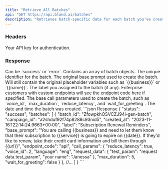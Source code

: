 ```yaml
---
title: "Retrieve All Batches"
api: "GET https://api.bland.ai/batches"
description: "Retrieves batch-specific data for each batch you've created."
---
```


### Headers

<ParamField header="authorization" type="string">
  Your API key for authentication.
</ParamField>

### Response

<ResponseField name="status" type="string">
  Can be `success` or `error`.
</ResponseField>

<ResponseField name="batches" type="array">
  Contains an array of batch objects.
</ResponseField>

<ResponseField name="batches[i].batch_id" type="string">
  The unique identifier for the batch.
</ResponseField>

<ResponseField name="batches[i].base_prompt" type="string">
  The original base prompt used to create the batch. Will still contain the original placeholder variables such as `{{business}}` or `{{name}}`.
</ResponseField>

<ResponseField name="batches[i].label" type="string">
  The label you assigned to the batch (if any).
</ResponseField>

<ResponseField name="batches[i].endpoint_code" type="string" default="API">
  Enterprise customers with custom endpoints will see the endpoint code here if specified.
</ResponseField>

<ResponseField name="batches[i].call_params" type="array">
  The base call parameters used to create the batch, such as `voice_id`, `max_duration`, `reduce_latency`, and `wait_for_greeting`.
</ResponseField>

<ResponseField name="batches[i].created_at" type="string">
  The date and time the batch was created.
</ResponseField>

<ResponseExample>
```json Response
{
    "status": "success",
    "batches": [
        {
            "batch_id": "ZfowpkhOSVCZJ94i-gen-batch",
            "campaign_id": "a2shduf92f74p8288c93nid5",
            "created_at": "2023-11-16T22:14:24.9663+00:00",
            "label": "Subscription Renewal Reminders",
            "base_prompt": "You are calling {{business}} and need to let them know that their subscription to {{service}} is going to expire on {{date}}. If they'd like to renew, take their credit card information and bill them through {{url}}",
            "endpoint_code": "api",
            "call_params": {
                "reduce_latency": true,
                "voice_id": 2,
                "language": "eng",
                "request_data": {
                    "test_param": "request data.test_param",
                    "your name": "Janessa"
                },
                "max_duration": 5,
                "wait_for_greeting": false
            }
        },
        //...
    ]
}
```
</ResponseExample>